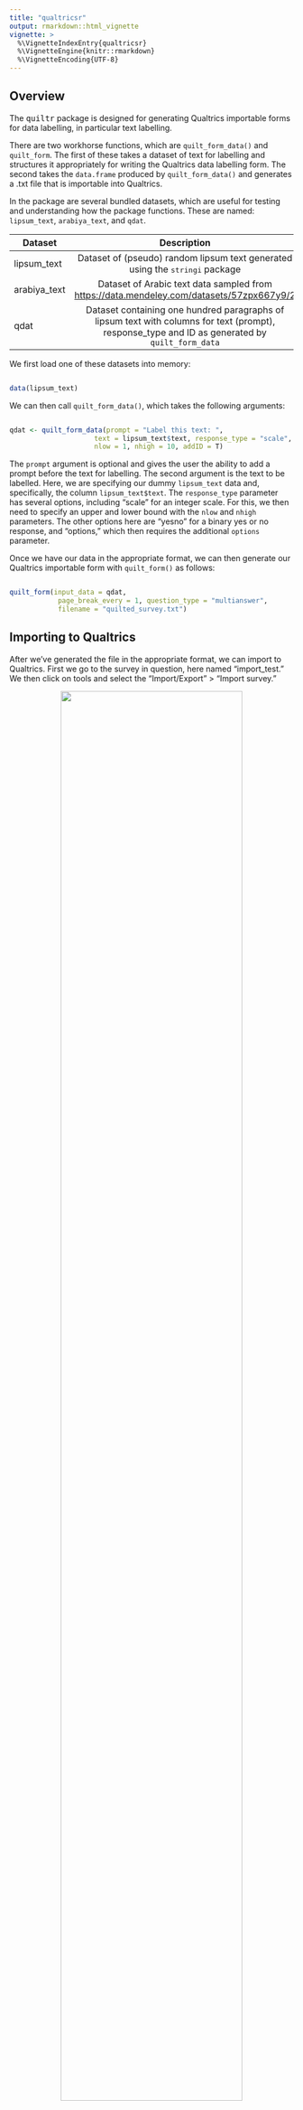 ```yaml
---
title: "qualtricsr"
output: rmarkdown::html_vignette
vignette: >
  %\VignetteIndexEntry{qualtricsr}
  %\VignetteEngine{knitr::rmarkdown}
  %\VignetteEncoding{UTF-8}
---
```


## Overview

The <tt>quiltr</tt> package is designed for generating Qualtrics importable forms for data labelling, in particular text labelling. 

There are two workhorse functions, which are `quilt_form_data()` and `quilt_form`. The first of these takes a dataset of text for labelling and structures it appropriately for writing the Qualtrics data labelling form. The second takes the `data.frame` produced by `quilt_form_data()` and generates a .txt file that is importable into Qualtrics.

In the package are several bundled datasets, which are useful for testing and understanding how the package functions. These are named: `lipsum_text`, `arabiya_text`, and `qdat`.


| Dataset   |     Description      |
|----------|:-------------:|
|lipsum_text | Dataset of (pseudo) random lipsum text generated using the <tt>stringi</tt> package
|arabiya_text | Dataset of Arabic text data sampled from [https://data.mendeley.com/datasets/57zpx667y9/2](https://data.mendeley.com/datasets/57zpx667y9/2)
|qdat | Dataset containing one hundred paragraphs of lipsum text with columns for text (prompt), response_type and ID as generated by `quilt_form_data`

We first load one of these datasets into memory:

```r

data(lipsum_text)

```

We can then call `quilt_form_data()`, which takes the following arguments:

```r

qdat <- quilt_form_data(prompt = "Label this text: ",
                     text = lipsum_text$text, response_type = "scale",
                     nlow = 1, nhigh = 10, addID = T)

```

The `prompt` argument is optional and gives the user the ability to add a prompt before the text for labelling. The second argument is the text to be labelled. Here, we are specifying our dummy `lipsum_text` data and, specifically, the column `lipsum_text$text`. The `response_type` parameter has several options, including "scale" for an integer scale. For this, we then need to specify an upper and lower bound with the `nlow` and `nhigh` parameters. The other options here are "yesno" for a binary yes or no response, and "options," which then requires the additional `options` parameter.

Once we have our data in the appropriate format, we can then generate our Qualtrics importable form with `quilt_form()` as follows:

```r

quilt_form(input_data = qdat,
            page_break_every = 1, question_type = "multianswer",
            filename = "quilted_survey.txt")

```

## Importing to Qualtrics

After we've generated the file in the appropriate format, we can import to Qualtrics. First we go to the survey in question, here named "import_test." We then click on tools and select the "Import/Export" > "Import survey." 

<center>
![](files/quiltr1.png){width=80%}
</center>

Qualtrics will then prompt us to select the relevant .txt file, which we previously generated with `quilt_form`. We select here "quilted_survey.txt" and press "Import." We have now successfully imported our survey into Qualtrics!

<center>
![](files/quiltr2.png){width=80%}
</center>

## Question types

There are several options for question types for text labelling tasks. The first group allow the user to select from a set of options (e.g., "Yes/No/Maybe"), and allow respondents to select either one or multiple answers depending on whether we specify e.g., "select" or "multiselect" as our `question_type` argument. 

The table below details the different question types, and how they are rendered in Qualtrics.

| `question_type` | Description | Example |
|----------|:------------- | ----
| "dropdown" | Dropdown select box | ![](files/dropdown.png) 
| "select" | Vertical list select | ![](files/select.png)
| "multiselect" | Vertical list multiselect | ![](files/multiselect.png)
| "singleanswer" | Horizontal list select | ![](files/singleanswer.png)
| "multianswer" | Horizontal list multiselect | ![](files/multianswer.png)
| "rankorder" | Vertical list of draggable ranked options | ![](files/rankorder.png)
| "singleline" | Single line text entry | ![](files/singleline.png)
| "essay" | Multiline text entry | ![](files/essay.png)

## Non-Latin language support

The package works equally well with Latin languages as it does with non-Latin languages, including languages written from right-left such as Arabic. We can see this below where we use a mixture of Arabic text and English prompts.

```r

qdat <- quilt_form_data(prompt = "Label this text: ",
                     text = arabiya_text$text, response_type = "scale",
                     nlow = 1, nhigh = 10, addID = T)
```

```r

quilt_form(input_data = qdat,
            page_break_every = 1, question_type = "multianswer",
            filename = "quilted_survey.txt")

```

After importing into Qualtrics, we see that the prompt and Arabic text is correctly displayed:


<center>
![](files/quiltr3.png){width=80%}
</center>
